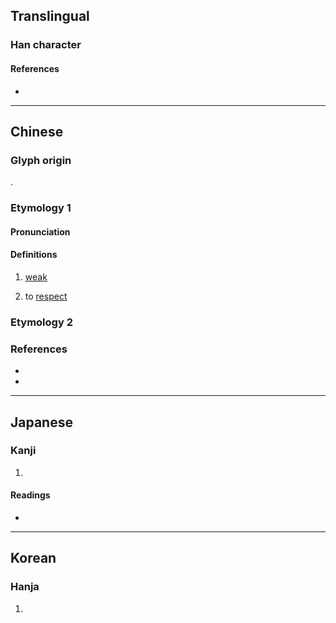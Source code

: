 {{character info}}
==Translingual==

===Han character===
{{Han char|rn=9|rad=人|as=09|sn=11|four=|canj=OMBK|ids=⿰亻耎}}

====References====
* {{Han ref|kx=0109.230|dkj=00831|dj=0233.120|hdz=10188.070|uh=5044|ud=20548}}

----

==Chinese==
{{zh-forms}}

===Glyph origin===
{{Han etym}}
{{Han compound|人|alt1=亻|耎|ls=psc|c1=s|c2=p}}.

===Etymology 1===

====Pronunciation====
{{zh-pron
|m=ruǎn
|c=jyun5
|mc=y
|oc=y
|ma=
|cat=a,v
}}

====Definitions====
{{zh-hanzi}}

# {{zh-o}} [[weak]]
# {{zh-hg}} to [[respect]]

===Etymology 2===
{{zh-see|儒|v}}

===References===
* {{R:twedu|C00210}}
* {{R:twedu|A00253-006}}

----

==Japanese==

===Kanji===
{{ja-kanji|grade=|rs=人09}}

# {{rfdef|ja|sort=人09}}

====Readings====
* {{ja-readings|on=[[だん]] (dan), [[なん]] (nan)|kun=[[よわい]] (yowai)}}

----

==Korean==

===Hanja===
{{ko-hanja|hangeul=[[난]], [[연]]|rv=nan, yeon|mr=nan, yŏn}}

# {{rfdef|ko|sort=人09}}
